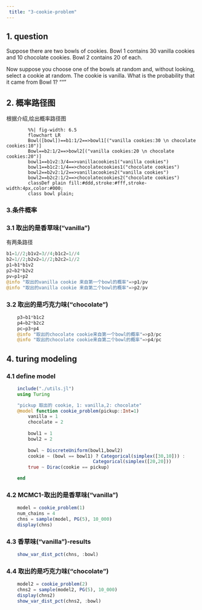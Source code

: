 ```yaml
---
 title: "3-cookie-problem"
---
```


## 1. question
:::{.callout-note title="Question"}
  Suppose there are two bowls of cookies. 
  Bowl 1 contains 30 vanilla cookies and 10 chocolate cookies. 
  Bowl 2 contains 20 of each.

  Now suppose you choose one of the bowls at random and, without looking,
  select a cookie at random. The cookie is vanilla. 
  What is the probability that it came from Bowl 1?
  """
:::

## 2. 概率路径图
 根据介绍,绘出概率路径图
```mermaid
        %%| fig-width: 6.5
        flowchart LR
        Bowl([bowl])==b1:1/2==>bowl1[("vanilla cookies:30 \n chocolate cookies:10")]
        Bowl==b2:1/2==>bowl2[("vanilla cookies:20 \n chocolate cookies:20")]
        bowl1==b1v2:3/4==>vanillacookies1("vanilla cookies")
        bowl1==b1c2:1/4==>chocolatecookies1("chocolate cookies")
        bowl2==b2v2:1/2==>vanillacookies2("vanilla cookies") 
        bowl2==b2c2:1/2==>chocolatecookies2("chocolate cookies")
        classDef plain fill:#ddd,stroke:#fff,stroke-width:4px,color:#000;
        class bowl plain;
```

### 3.条件概率
### 3.1  取出的是香草味("vanilla")
有两条路径
```julia
b1=1//2;b1v2=3//4;b1c2=1//4
b2=1//2;b2v2=1//2;b2c2=1//2
p1=b1*b1v2
p2=b2*b2v2 
pv=p1+p2
@info "取出的vanilla cookie 来自第一个bowl的概率"=>p1/pv
@info "取出的vanilla cookie 来自第二个bowl的概率"=>p2/pv
```
### 3.2 取出的是巧克力味("chocolate")
```julia
    p3=b1*b1c2
    p4=b2*b2c2
    pc=p3+p4
    @info "取出的chocolate cookie来自第一个bowl的概率"=>p3/pc
    @info "取出的chocolate cookie来自第二个bowl的概率"=>p4/pc
```
## 4. turing modeling

### 4.1 define model 
```julia
    include("./utils.jl")
    using Turing

    "pickup 取出的 cookie, 1: vanilla,2: chocolate"
    @model function cookie_problem(pickup::Int=1)
        vanilla = 1
        chocolate = 2
        
        bowl1 = 1
        bowl2 = 2
        
        bowl ~ DiscreteUniform(bowl1,bowl2)
        cookie ~ (bowl == bowl1) ? Categorical(simplex([30,10])) : 
                                Categorical(simplex([20,20]))
        true ~ Dirac(cookie == pickup)

    end
```

### 4.2 MCMC1-取出的是香草味("vanilla")

```julia
    model = cookie_problem(1)
    num_chains = 4
    chns = sample(model, PG(5), 10_000)
    display(chns)
```
### 4.3 香草味("vanilla")-results
```julia
    show_var_dist_pct(chns, :bowl)
```

### 4.4 取出的是巧克力味("chocolate")
```julia
    model2 = cookie_problem(2)
    chns2 = sample(model2, PG(5), 10_000)
    display(chns2)
    show_var_dist_pct(chns2, :bowl)
```